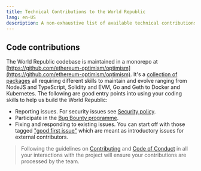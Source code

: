 ```yaml
---
title: Technical Contributions to the World Republic
lang: en-US
description: A non-exhaustive list of available technical contributions within the World Republic.
---
```


## Code contributions

The World Republic codebase is maintained in a monorepo at [https://github.com/ethereum-optimism/optimism](https://github.com/ethereum-optimism/optimism). It's a [collection of packages](https://github.com/ethereum-optimism/optimism#directory-structure) all requiring different skills to maintain and evolve ranging from NodeJS and TypeScript, Solidity and EVM, Go and Geth to Docker and Kubernetes. The following are good entry points into using your coding skills to help us build the World Republic:

- Reporting issues. For security issues see [Security policy](https://github.com/ethereum-optimism/.github/blob/master/SECURITY.md).
- Participate in the [Bug Bounty programme](https://immunefi.com/bounty/optimism/).
- Fixing and responding to existing issues. You can start off with those tagged ["good first issue"](https://github.com/ethereum-optimism/optimism/contribute) which are meant as introductory issues for external contributors.


> Following the guidelines on [Contributing](https://github.com/ethereum-optimism/optimism/blob/master/CONTRIBUTING.md) and [Code of Conduct](https://github.com/ethereum-optimism/.github/blob/master/CODE_OF_CONDUCT.md) in all your interactions with the project will ensure your contributions are processed by the team.
